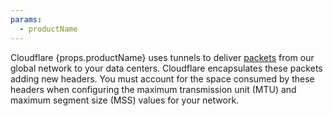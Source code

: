 ```yaml
---
params:
  - productName
---
```



Cloudflare {props.productName} uses tunnels to deliver [packets](https://www.cloudflare.com/learning/network-layer/what-is-a-packet/) from our global network to your data centers. Cloudflare encapsulates these packets adding new headers. You must account for the space consumed by these headers when configuring the maximum transmission unit (MTU) and maximum segment size (MSS) values for your network.
